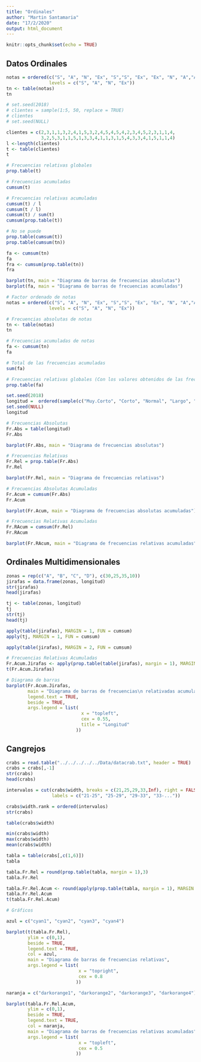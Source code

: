```yaml
---
title: "Ordinales"
author: "Martin Santamaria"
date: "17/2/2020"
output: html_document
---
```


```r
knitr::opts_chunk$set(echo = TRUE)
```

## Datos Ordinales

```r
notas = ordered(c("S", "A", "N", "Ex", "S","S", "Ex", "Ex", "N", "A","A", "A", "A", "N", "S"),
                levels = c("S", "A", "N", "Ex"))
tn <- table(notas)
tn
```

```r
# set.seed(2018)
# clientes = sample(1:5, 50, replace = TRUE)
# clientes
# set.seed(NULL)

clientes = c(2,3,1,1,3,2,4,1,5,3,2,4,5,4,5,4,2,3,4,5,2,3,1,1,4,
             3,2,5,3,1,1,5,1,3,3,4,1,1,3,1,5,4,3,3,4,1,5,1,1,4)
l <-length(clientes)
t <- table(clientes)
t

# Frecuencias relativas globales
prop.table(t)

# Frecuencias acumuladas
cumsum(t)

# Frecuencias relativas acumuladas
cumsum(t) / l
cumsum(t / l)
cumsum(t) / sum(t)
cumsum(prop.table(t))

# No se puede
prop.table(cumsum(t))
prop.table(cumsum(tn))
```

```r
fa <- cumsum(tn)
fa
fra <- cumsum(prop.table(tn))
fra
```

```r
barplot(tn, main = "Diagrama de barras de frecuencias absolutas")
barplot(fa, main = "Diagrama de barras de frecuencias acumuladas")
```

```r
# Factor ordenado de notas
notas = ordered(c("S", "A", "N", "Ex", "S","S", "Ex", "Ex", "N", "A","A", "A", "A", "N", "S"),
                levels = c("S", "A", "N", "Ex"))

# Frecuencias absolutas de notas
tn <- table(notas)
tn

# Frecuencias acumuladas de notas
fa <- cumsum(tn)
fa

# Total de las frecuencias acumuladas
sum(fa)

# Frecuencias relativas globales (Con los valores obtenidos de las frecuencias acumuladas)
prop.table(fa)
```

```r
set.seed(2018)
longitud =  ordered(sample(c("Muy.Corto", "Corto", "Normal", "Largo", "Muy.Largo"), size = 100, replace = TRUE), levels = c("Muy.Corto", "Corto", "Normal", "Largo", "Muy.Largo"))
set.seed(NULL)
longitud

# Frecuencias Absolutas
Fr.Abs = table(longitud)
Fr.Abs

barplot(Fr.Abs, main = "Diagrama de frecuencias absolutas")

# Frecuencias Relativas
Fr.Rel = prop.table(Fr.Abs)
Fr.Rel

barplot(Fr.Rel, main = "Diagrama de frecuencias relativas")

# Frecuencias Absolutas Acumuladas
Fr.Acum = cumsum(Fr.Abs)
Fr.Acum

barplot(Fr.Acum, main = "Diagrama de frecuencias absolutas acumuladas")

# Frecuencias Relativas Acumuladas
Fr.RAcum = cumsum(Fr.Rel)
Fr.RAcum

barplot(Fr.RAcum, main = "Diagrama de frecuencias relativas acumuladas")
```

## Ordinales Multidimensionales

```r
zonas = rep(c("A", "B", "C", "D"), c(30,25,35,10))
jirafas = data.frame(zonas, longitud)
str(jirafas)
head(jirafas)

tj <- table(zonas, longitud)
tj
str(tj)
head(tj)

apply(table(jirafas), MARGIN = 1, FUN = cumsum)
apply(tj, MARGIN = 1, FUN = cumsum)

apply(table(jirafas), MARGIN = 2, FUN = cumsum)

# Frecuencias Relativas Acumuladas
Fr.Acum.Jirafas <- apply(prop.table(table(jirafas), margin = 1), MARGIN = 1, FUN = cumsum)
t(Fr.Acum.Jirafas)

# Diagrama de barras
barplot(Fr.Acum.Jirafas,
        main = "Diagrama de barras de frecuencias\n relativadas acumuladas de longitudes por zonas",
        legend.text = TRUE,
        beside = TRUE,
        args.legend = list(
                            x = "topleft", 
                            cex = 0.55, 
                            title = "Longitud"
                          ))

```

## Cangrejos

```r
crabs = read.table("../../../../../Data/datacrab.txt", header = TRUE)
crabs = crabs[,-1]
str(crabs)
head(crabs)

intervalos = cut(crabs$width, breaks = c(21,25,29,33,Inf), right = FALSE, 
                 labels = c("21-25", "25-29", "29-33", "33-..."))

crabs$width.rank = ordered(intervalos)
str(crabs)

table(crabs$width)

min(crabs$width)
max(crabs$width)
mean(crabs$width)

tabla = table(crabs[,c(1,6)])
tabla

tabla.Fr.Rel = round(prop.table(tabla, margin = 1),3)
tabla.Fr.Rel

tabla.Fr.Rel.Acum <- round(apply(prop.table(tabla, margin = 1), MARGIN = 1, FUN = cumsum), 3)
tabla.Fr.Rel.Acum
t(tabla.Fr.Rel.Acum)

# Gráficos

azul = c("cyan1", "cyan2", "cyan3", "cyan4")

barplot(t(tabla.Fr.Rel),
        ylim = c(0,1),
        beside = TRUE,
        legend.text = TRUE,
        col = azul,
        main = "Diagrama de barras de frecuencias relativas",
        args.legend = list(
                           x = "topright",
                           cex = 0.8
                          ))

naranja = c("darkorange1", "darkorange2", "darkorange3", "darkorange4")

barplot(tabla.Fr.Rel.Acum,
        ylim = c(0,1),
        beside = TRUE,
        legend.text = TRUE,
        col = naranja,
        main = "Diagrama de barras de frecuencias relativas acumuladas",
        args.legend = list(
                           x = "topleft",
                           cex = 0.5
                          ))
```
